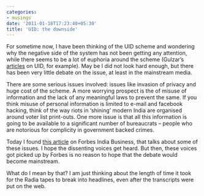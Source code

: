 ```yaml
---
categories:
- musings
date: '2011-01-18T17:23:40+05:30'
title: 'UID: the downside'
---
```


For sometime now, I have been thinking of the UID scheme and wondering why the negative side of the system has not been getting any attention, while there seems to be a lot of euphoria around the scheme (Gulzar’s [articles](http://gulzar05.blogspot.com/search/label/UID) on UID, for example). May be I did not look hard enough, but there has been very little debate on the issue, at least in the mainstream media.

 There are some serious issues involved: issues like invasion of privacy and huge cost of the scheme. A more worrying prospect is the of misuse of information and the lack of any meaningful laws to prevent the same. If you think misuse of personal information is limited to e\-mail and facebook hacking, think of the way riots in ‘shining’ modern India are organised around voter list print\-outs. One more issue is that all this information is going to be available to a significant number of bureaucrats – people who are notorious for complicity in government backed crimes.

 Today I found [this article](http://business.in.com/article/resolution/master-card-the-uid-faces-opposition/21272/1) on Forbes India Business, that talks about some of these issues. I hope the dissenting voices get heard. But then, these voices got picked up by Forbes is no reason to hope that the debate would become mainstream.

 What do I mean by that? I am just thinking about the length of time it took for the Radia tapes to break into headlines, even after the transcripts were put on the web.

<!--
post-313
https://venugvgk.wordpress.com/2011/01/18/uid-the-downside/
-->
